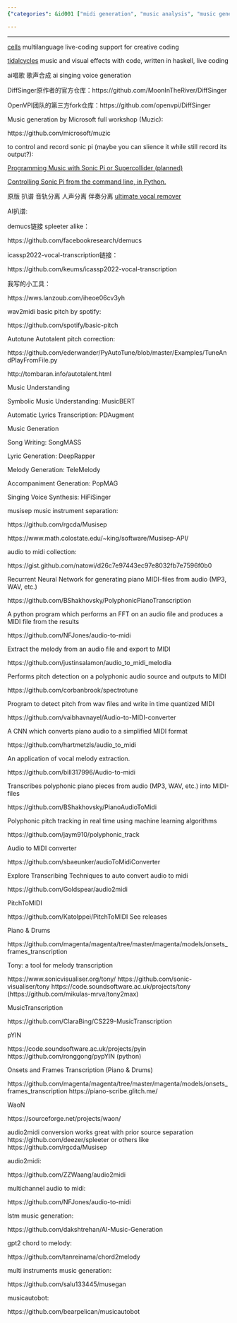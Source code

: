 ```yaml
---
{"categories": &id001 ["midi generation", "music analysis", "music generation", "singing", "track spliting"], "category": "Music Generation", "date": "2022-05-29 04:27:55", "description": "This article showcases various open-source tools for live coding, music generation, and audio processing. Tools mentioned include Supercollider, TidalCycles, Haskell, Sonic Pi, and MIDI conversion resources like LSTM music generation, GPT2 chord to melody, multi-instrument music generation, and musicautobot.", "tags": *id001, "title": "Supercollider"}

---
```


------

[cells](https://github.com/ales-tsurko/cells) multilanguage live-coding support for creative coding

[tidalcycles](https://tidalcycles.org/) music and visual effects with code, written in haskell, live coding

ai唱歌 歌声合成 ai singing voice generation

DiffSinger原作者的官方仓库：https://github.com/MoonInTheRiver/DiffSinger

OpenVPI团队的第三方fork仓库：https://github.com/openvpi/DiffSinger

Music generation by Microsoft full workshop (Muzic):

https://github.com/microsoft/muzic

to control and record sonic pi (maybe you can slience it while still record its output?):

[Programming Music with Sonic Pi or Supercollider (planned)](https://pypi.org/project/python-sonic/)

[Controlling Sonic Pi from the command line, in Python.](https://github.com/emlyn/sonic-pi-tool)

原版 扒谱 音轨分离 人声分离 伴奏分离 [ultimate vocal remover](https://github.com/Anjok07/ultimatevocalremovergui/blob/master/UVR.py)

AI扒谱:

demucs链接 spleeter alike：

https://github.com/facebookresearch/demucs

icassp2022-vocal-transcription链接：

https://github.com/keums/icassp2022-vocal-transcription

我写的小工具：

https://wws.lanzoub.com/iheoe06cv3yh

wav2midi basic pitch by spotify:

https://github.com/spotify/basic-pitch

Autotune Autotalent pitch correction:

https://github.com/ederwander/PyAutoTune/blob/master/Examples/TuneAndPlayFromFile.py

http://tombaran.info/autotalent.html

Music Understanding

Symbolic Music Understanding: MusicBERT

Automatic Lyrics Transcription: PDAugment

Music Generation

Song Writing: SongMASS

Lyric Generation: DeepRapper

Melody Generation: TeleMelody

Accompaniment Generation: PopMAG

Singing Voice Synthesis: HiFiSinger

musisep music instrument separation:

https://github.com/rgcda/Musisep

https://www.math.colostate.edu/~king/software/Musisep-API/

audio to midi collection:

https://gist.github.com/natowi/d26c7e97443ec97e8032fb7e7596f0b0

Recurrent Neural Network for generating piano MIDI-files from audio (MP3, WAV, etc.)

https://github.com/BShakhovsky/PolyphonicPianoTranscription

A python program which performs an FFT on an audio file and produces a MIDI file from the results

https://github.com/NFJones/audio-to-midi

Extract the melody from an audio file and export to MIDI

https://github.com/justinsalamon/audio_to_midi_melodia

Performs pitch detection on a polyphonic audio source and outputs to MIDI

https://github.com/corbanbrook/spectrotune

Program to detect pitch from wav files and write in time quantized MIDI

https://github.com/vaibhavnayel/Audio-to-MIDI-converter

A CNN which converts piano audio to a simplified MIDI format

https://github.com/hartmetzls/audio_to_midi

An application of vocal melody extraction.

https://github.com/bill317996/Audio-to-midi

Transcribes polyphonic piano pieces from audio (MP3, WAV, etc.) into MIDI-files

https://github.com/BShakhovsky/PianoAudioToMidi

Polyphonic pitch tracking in real time using machine learning algorithms

https://github.com/jaym910/polyphonic_track

Audio to MIDI converter

https://github.com/sbaeunker/audioToMidiConverter

Explore Transcribing Techniques to auto convert audio to midi

https://github.com/Goldspear/audio2midi

PitchToMIDI

https://github.com/KatoIppei/PitchToMIDI See releases

Piano & Drums

https://github.com/magenta/magenta/tree/master/magenta/models/onsets_frames_transcription

Tony: a tool for melody transcription

https://www.sonicvisualiser.org/tony/ https://github.com/sonic-visualiser/tony https://code.soundsoftware.ac.uk/projects/tony (https://github.com/mikulas-mrva/tony2max)

MusicTranscription

https://github.com/ClaraBing/CS229-MusicTranscription

pYIN

https://code.soundsoftware.ac.uk/projects/pyin https://github.com/ronggong/pypYIN (python)

Onsets and Frames Transcription (Piano & Drums)

https://github.com/magenta/magenta/tree/master/magenta/models/onsets_frames_transcription https://piano-scribe.glitch.me/

WaoN

https://sourceforge.net/projects/waon/

audio2midi conversion works great with prior source separation https://github.com/deezer/spleeter or others like https://github.com/rgcda/Musisep

audio2midi:

https://github.com/ZZWaang/audio2midi

multichannel audio to midi:

https://github.com/NFJones/audio-to-midi

lstm music generation:

https://github.com/dakshtrehan/AI-Music-Generation

gpt2 chord to melody:

https://github.com/tanreinama/chord2melody

multi instruments music generation:

https://github.com/salu133445/musegan

musicautobot:

https://github.com/bearpelican/musicautobot

